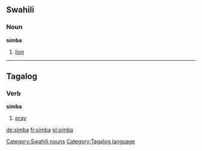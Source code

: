 {{see|Simba}}

==Swahili==
===Noun===
'''simba'''

#[[lion]]

[[Category:Swahili nouns]]

----

==Tagalog==
===Verb===
'''simba'''

#[[pray]]

[[Category:Tagalog language]]

[[de:simba]]
[[fr:simba]]
[[pl:simba]]